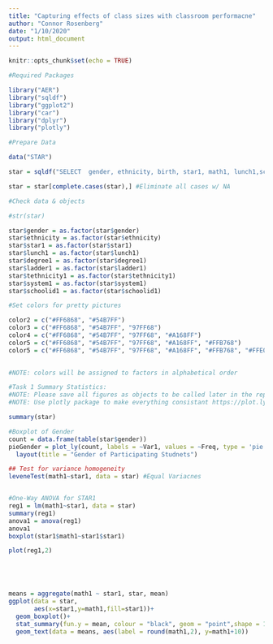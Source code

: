 ```yaml
---
title: "Capturing effects of class sizes with classroom performacne"
author: "Connor Rosenberg"
date: "1/10/2020"
output: html_document
---
```


```r
knitr::opts_chunk$set(echo = TRUE)
```

```r
#Required Packages

library("AER")
library("sqldf")
library("ggplot2")
library("car")
library("dplyr")
library("plotly")

```

```r
#Prepare Data

data("STAR")

star = sqldf("SELECT  gender, ethnicity, birth, star1, math1, lunch1,school1, degree1, ladder1, experience1, tethnicity1,system1, schoolid1 FROM STAR")

star = star[complete.cases(star),] #Eliminate all cases w/ NA
```

```r
#Check data & objects

#str(star)

star$gender = as.factor(star$gender)
star$ethnicity = as.factor(star$ethnicity)
star$star1 = as.factor(star$star1)
star$lunch1 = as.factor(star$lunch1)
star$degree1 = as.factor(star$degree1)
star$ladder1 = as.factor(star$ladder1)
star$tethnicity1 = as.factor(star$tethnicity1)
star$system1 = as.factor(star$system1)
star$schoolid1 = as.factor(star$schoolid1)

```


```r
#Set colors for pretty pictures

color2 = c("#FF6868", "#54B7FF")
color3 = c("#FF6868", "#54B7FF", "97FF68")
color4 = c("#FF6868", "#54B7FF", "97FF68", "#A168FF")
color5 = c("#FF6868", "#54B7FF", "97FF68", "#A168FF", "#FFB768")
color5 = c("#FF6868", "#54B7FF", "97FF68", "#A168FF", "#FFB768", "#FFE068")
 

#NOTE: colors will be assigned to factors in alphabetical order
```


```r
#Task 1 Summary Statistics:
#NOTE: Please save all figures as objects to be called later in the report
#NOTE: Use plotly package to make everything consistant https://plot.ly/r

summary(star)

#Boxplot of Gender
count = data.frame(table(star$gender))
pieGender = plot_ly(count, labels = ~Var1, values = ~Freq, type = 'pie') %>%
  layout(title = "Gender of Participating Studnets")
```


```r

## Test for variance homogeneity
leveneTest(math1~star1, data = star) #Equal Variacnes


#One-Way ANOVA for STAR1
reg1 = lm(math1~star1, data = star)
summary(reg1)
anova1 = anova(reg1)
anova1
boxplot(star1$math1~star1$star1)

plot(reg1,2)





means = aggregate(math1 ~ star1, star, mean)
ggplot(data = star,
       aes(x=star1,y=math1,fill=star1))+
  geom_boxplot()+
  stat_summary(fun.y = mean, colour = "black", geom = "point",shape = 18, size = 2, show_guide = FALSE) +
  geom_text(data = means, aes(label = round(math1,2), y=math1+10))


```

